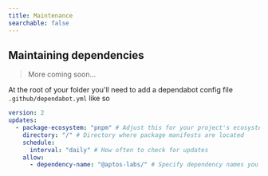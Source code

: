 ```yaml
---
title: Maintenance
searchable: false
---
```



## Maintaining dependencies

> More coming soon...

At the root of your folder you'll need to add a dependabot config file `.github/dependabot.yml` like so

<FileTree>
  <FileTree.Folder name="root" defaultOpen>
    <FileTree.Folder name=".github" defaultOpen>
      <FileTree.File name="dependabot.yml" active />
    </FileTree.Folder>
    <FileTree.Folder name="...other code" defaultOpen />
  </FileTree.Folder>
</FileTree>

```yml filename=".github/dependabot.yml" /dependency-name: "@aptos-labs//
version: 2
updates:
  - package-ecosystem: "pnpm" # Adjust this for your project's ecosystem (e.g., npm, maven)
    directory: "/" # Directory where package manifests are located
    schedule:
      interval: "daily" # How often to check for updates
    allow:
      - dependency-name: "@aptos-labs/" # Specify dependency names you want to include
```